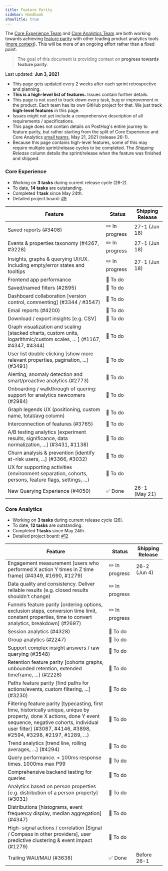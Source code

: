 ```yaml
---
title: Feature Parity
sidebar: Handbook
showTitle: true
---
```


The [Core Experience Team](/handbook/people/team-structure/core-experience) and [Core Analytics Team](/handbook/people/team-structure/core-analytics) are both working towards achieving [feature parity](/handbook/strategy/roadmap#1-reach-parity) with other leading product analytics tools ([more context](https://github.com/PostHog/product-internal/issues/41)). This will be more of an ongoing effort rather than a fixed point.

> The goal of this document is providing context on **progress towards feature parity**.

Last updated: **Jun 3, 2021**

-   This page gets updated every 2 weeks after each sprint retrospective and planning.
-   **This is a high-level list of features.** Issues contain further details.
-   This page is not used to track down every task, bug or improvement in the product. Each team has its own GitHub project for that. We just track **high-level features** in this page.
-   Issues might not yet include a comprehensive description of all requirements / specifications.
-   This page does not contain details on PostHog's entire journey to feature parity, but rather starting from the split of Core Experience and Core Analytics [small teams](/handbook/people/team-structure/why-small-teams), May 21, 2021 (release 26-1).
-   Because this page contains high-level features, some of this may require multiple sprint/release cycles to be completed. The _Shipping Release_ column details the sprint/release when the feature was finished and shipped.

### Core Experience

-   Working on **3 tasks** during current release cycle (26-2).
-   To date, **14 tasks** are outstanding.
-   Completed **1 task** since May 24th.
-   Detailed project board: [#9](https://github.com/orgs/PostHog/projects/9)

<table>
    <thead>
        <tr>
            <th>Feature</th>
            <th>Status</th>
            <th>Shipping Release</th>
        </tr>
    </thead>
    <tbody>
        <tr>
            <td>Saved reports (#3408)</td>
            <td>✏️ In progress</td>
            <td>27-1 (Jun 18)</td>
        </tr>
        <tr>
            <td>Events &amp; properties taxonomy (#4267, #3228)</td>
            <td>✏️ In progress</td>
            <td>27-1 (Jun 18)</td>
        </tr>
        <tr>
            <td>Insights, graphs &amp; querying UI/UX. Including empty/error states and tooltips</td>
            <td>✏️ In progress</td>
            <td>27-1 (Jun 18)</td>
        </tr>
        <tr>
            <td>Frontend app performance</td>
            <td>🚀 To do</td>
            <td></td>
        </tr>
        <tr>
            <td>Saved/named filters (#2895)</td>
            <td>🚀 To do</td>
            <td></td>
        </tr>
        <tr>
            <td>Dashboard collaboration [version control, commenting] (#3344 / #3547)</td>
            <td>🚀 To do</td>
            <td></td>
        </tr>
        <tr>
            <td>Email reports (#4200)</td>
            <td>🚀 To do</td>
            <td></td>
        </tr>
        <tr>
            <td>Download / export insights [e.g. CSV]</td>
            <td>🚀 To do</td>
            <td></td>
        </tr>
        <tr>
            <td>
                Graph visualization and scaling [stacked charts, custom units, logarithmic/custom scales, ... ] (#1167,
                #4347, #4344)
            </td>
            <td>🚀 To do</td>
            <td></td>
        </tr>
        <tr>
            <td>User list double clicking [show more relevant properties, pagination, ...] (#3491)</td>
            <td>🚀 To do</td>
            <td></td>
        </tr>
        <tr>
            <td>Alerting, anomaly detection and smart/proactive analytics (#2773)</td>
            <td>🚀 To do</td>
            <td></td>
        </tr>
        <tr>
            <td>Onboarding / walkthrough of quering: support for analytics newcomers (#2984)</td>
            <td>🚀 To do</td>
            <td></td>
        </tr>
        <tr>
            <td>Graph legends UX (positioning, custom name, total/avg column)</td>
            <td>🚀 To do</td>
            <td></td>
        </tr>
        <tr>
            <td>Interconnection of features (#3765)</td>
            <td>🚀 To do</td>
            <td></td>
        </tr>
        <tr>
            <td>A/B testing analytics [experiment results, significance, data normalization, ...] (#3431, #1138)</td>
            <td>🚀 To do</td>
            <td></td>
        </tr>
        <tr>
            <td>Churn analysis &amp; prevention [identify at-risk users, ...] (#3366, #3032)</td>
            <td>🚀 To do</td>
            <td></td>
        </tr>
        <tr>
            <td>
                UX for supporting activities (environment separation, cohorts, persons, feature flags, settings, ...)
            </td>
            <td>🚀 To do</td>
            <td></td>
        </tr>
        <tr style={{ color: '#ccc' }}>
            <td>New Querying Experience (#4050)</td>
            <td>✅ Done</td>
            <td>26-1 (May 21)</td>
        </tr>
    </tbody>
</table>

### Core Analytics

-   Working on **3 tasks** during current release cycle (26).
-   To date, **12 tasks** are outstanding.
-   Completed **1 tasks** since May 24th.
-   Detailed project board: [#12](https://github.com/orgs/PostHog/projects/12)

<table>
    <thead>
        <tr>
            <th>Feature</th>
            <th>Status</th>
            <th>Shipping Release</th>
        </tr>
    </thead>
    <tbody>
        <tr>
            <td>Engagement measurement [users who performed X action Y times in Z time frame] (#4349, #1690, #1279)</td>
            <td>✏️ In progress</td>
            <td>26-2 (Jun 4)</td>
        </tr>
        <tr>
            <td>Data quality and consistency. Deliver reliable results (e.g. closed results shouldn't change)</td>
            <td>✏️ In progress</td>
            <td></td>
        </tr>
        <tr>
            <td>
                Funnels feature parity [ordering options, exclusion steps, conversion time limit, constant properties,
                time to convert analytics, breakdown] (#2697)
            </td>
            <td>✏️ In progress</td>
            <td></td>
        </tr>
        <tr>
            <td>Session analytics (#4328)</td>
            <td>🚀 To do</td>
            <td></td>
        </tr>
        <tr>
            <td>Group analytics (#2247)</td>
            <td>🚀 To do</td>
            <td></td>
        </tr>
        <tr>
            <td>Support complex insight answers / raw querying (#3548)</td>
            <td>🚀 To do</td>
            <td></td>
        </tr>
        <tr>
            <td>Retention feature parity [cohorts graphs, unbounded retention, extended timeframe, ...] (#2228)</td>
            <td>🚀 To do</td>
            <td></td>
        </tr>
        <tr>
            <td>Paths feature parity [find paths for actions/events, custom filtering, ...] (#3230)</td>
            <td>🚀 To do</td>
            <td></td>
        </tr>
        <tr>
            <td>
                Filtering feature parity [typecasting, first time, historically unique, unique by property, done X
                actions, done Y event sequence, negative cohorts, individual user filter] (#3087, #4146, #3898, #2594,
                #3298, #2197, #1289, ...)
            </td>
            <td>🚀 To do</td>
            <td></td>
        </tr>
        <tr>
            <td>Trend analytics [trend line, rolling averages, ...] (#4294)</td>
            <td>🚀 To do</td>
            <td></td>
        </tr>
        <tr>
            <td>Query performance. &lt; 100ms response times. 1000ms max P99</td>
            <td>🚀 To do</td>
            <td></td>
        </tr>
        <tr>
            <td>Comprehensive backend testing for queries</td>
            <td>🚀 To do</td>
            <td></td>
        </tr>
        <tr>
            <td>Analytics based on person properties [e.g. distribution of a person property] (#3031)</td>
            <td>🚀 To do</td>
            <td></td>
        </tr>
        <tr>
            <td>Distributions [histograms, event frequency display, median aggregation] (#4347)</td>
            <td>🚀 To do</td>
            <td></td>
        </tr>
        <tr>
            <td>
                High-signal actions / correlation [Signal / Compass in other providers], user predictive clustering &
                event impact (#1279)
            </td>
            <td>🚀 To do</td>
            <td></td>
        </tr>
        <tr style={{ color: '#ccc' }}>
            <td>Trailing WAU/MAU (#3638)</td>
            <td>✅ Done</td>
            <td>Before 26-1</td>
        </tr>
    </tbody>
</table>
